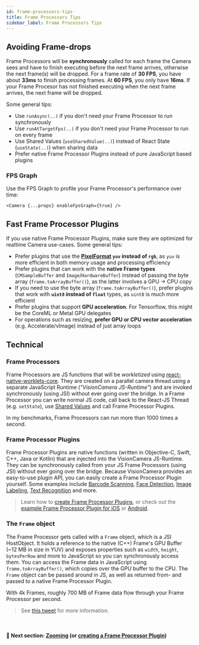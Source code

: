 ```yaml
---
id: frame-processors-tips
title: Frame Processors Tips
sidebar_label: Frame Processors Tips
---
```



## Avoiding Frame-drops

Frame Processors will be **synchronously** called for each frame the Camera sees and have to finish executing before the next frame arrives, otherwise the next frame(s) will be dropped. For a frame rate of **30 FPS**, you have about **33ms** to finish processing frames. At **60 FPS**, you only have **16ms**.
If your Frame Procesor has not finished executing when the next frame arrives, the next frame will be dropped.

Some general tips:

- Use `runAsync(..)` if you don't need your Frame Processor to run synchronously
- Use `runAtTargetFps(..)` if you don't need your Frame Processor to run on every frame
- Use Shared Values (`useSharedValue(..)`) instead of React State (`useState(..)`) when sharing data
- Prefer native Frame Processor Plugins instead of pure JavaScript based plugins

### FPS Graph

Use the FPS Graph to profile your Frame Processor's performance over time:

```tsx
<Camera {...props} enableFpsGraph={true} />
```

## Fast Frame Processor Plugins

If you use native Frame Processor Plugins, make sure they are optimized for realtime Camera use-cases. Some general tips:

- Prefer plugins that use the **[PixelFormat](/docs/api#pixelformat) `yuv` instead of `rgb`**, as `yuv` is more efficient in both memory usage and processing efficiency
- Prefer plugins that can work with the **native Frame types** (`CMSampleBuffer` and `Image`/`HardwareBuffer`) instead of passing the byte array (`frame.toArrayBuffer()`), as the latter involves a GPU -> CPU copy
- If you need to use the byte array (`frame.toArrayBuffer()`), prefer plugins that work with **`uint8` instead of `float`** types, as `uint8` is much more efficient
- Prefer plugins that support **GPU acceleration**. For Tensorflow, this might be the CoreML or Metal GPU delegates
- For operations such as resizing, **prefer GPU or CPU vector acceleration** (e.g. Accelerate/vImage) instead of just array loops

## Technical

### Frame Processors

Frame Processors are JS functions that will be _workletized_ using [react-native-worklets-core](https://github.com/margelo/react-native-worklets-core). They are created on a parallel camera thread using a separate JavaScript Runtime (_"VisionCamera JS-Runtime"_) and are invoked synchronously (using JSI) without ever going over the bridge. In a Frame Processor you can write normal JS code, call back to the React-JS Thread (e.g. `setState`), use [Shared Values](https://github.com/margelo/react-native-worklets-core/blob/main/docs/WORKLETS.md#shared-values) and call Frame Processor Plugins.

In my benchmarks, Frame Processors can run more than 1000 times a second.

### Frame Processor Plugins

Frame Processor Plugins are native functions (written in Objective-C, Swift, C++, Java or Kotlin) that are injected into the VisionCamera JS-Runtime. They can be synchronously called from your JS Frame Processors (using JSI) without ever going over the bridge. Because VisionCamera provides an easy-to-use plugin API, you can easily create a Frame Processor Plugin yourself. Some examples include [Barcode Scanning](https://developers.google.com/ml-kit/vision/barcode-scanning), [Face Detection](https://developers.google.com/ml-kit/vision/face-detection), [Image Labeling](https://developers.google.com/ml-kit/vision/image-labeling), [Text Recognition](https://developers.google.com/ml-kit/vision/text-recognition) and more.

> Learn how to [create Frame Processor Plugins](frame-processors-plugins-overview), or check out the [example Frame Processor Plugin for iOS](https://github.com/mrousavy/react-native-vision-camera/blob/main/package/example/ios/FrameProcessors%20Plugins/Example%20Swift%20Plugin/ExampleSwiftFrameProcessor.swift) or [Android](https://github.com/mrousavy/react-native-vision-camera/blob/main/package/example/android/app/src/main/java/com/mrousavy/camera/example/ExampleKotlinFrameProcessorPlugin.kt).

### The `Frame` object

The Frame Processor gets called with a `Frame` object, which is a JSI HostObject. It holds a reference to the native (C++) Frame's GPU Buffer (~12 MB in size in YUV) and exposes properties such as `width`, `height`, `bytesPerRow` and more to JavaScript so you can synchronously access them. You can access the Frame data in JavaScript using `frame.toArrayBuffer()`, which copies over the GPU buffer to the CPU.
The `Frame` object can be passed around in JS, as well as returned from- and passed to a native Frame Processor Plugin.

With 4k Frames, roughly 700 MB of Frame data flow through your Frame Processor per second.

> See [this tweet](https://twitter.com/mrousavy/status/1412300883149393921) for more information.


<br />

#### 🚀 Next section: [Zooming](/docs/guides/zooming) (or [creating a Frame Processor Plugin](/docs/guides/frame-processors-plugins-overview))
